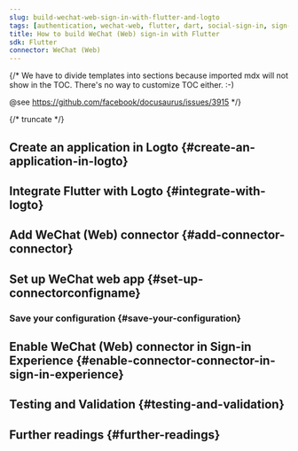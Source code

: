 ```yaml
---
slug: build-wechat-web-sign-in-with-flutter-and-logto
tags: [authentication, wechat-web, flutter, dart, social-sign-in, sign-in, login]
title: How to build WeChat (Web) sign-in with Flutter
sdk: Flutter
connector: WeChat (Web)
---
```


{/*
  We have to divide templates into sections because imported mdx will not show in the TOC.
  There's no way to customize TOC either. :-)

  @see https://github.com/facebook/docusaurus/issues/3915
*/}




{/* truncate */}

<Intro connector={connector} sdk="Flutter" link="https://flutter.dev" />

## Create an application in Logto \{#create-an-application-in-logto}

<CreateApplication type="Native app" framework="Flutter" />

## Integrate Flutter with Logto \{#integrate-with-logto}

<FrameworkGuide />

## Add WeChat (Web) connector \{#add-connector-connector}

<AddSocialConnector connector={connector} framework="Flutter" />

## Set up WeChat web app \{#set-up-connectorconfigname}

<ConnectorGuide />

### Save your configuration \{#save-your-configuration}

<SaveYourConfiguration connector={connector} />

## Enable WeChat (Web) connector in Sign-in Experience \{#enable-connector-connector-in-sign-in-experience}

<EnableSocialConnector connector={connector} />

## Testing and Validation \{#testing-and-validation}

<TestingAndValidation connector={connector} sdk="Flutter" />

## Further readings \{#further-readings}

<FurtherReadings />
